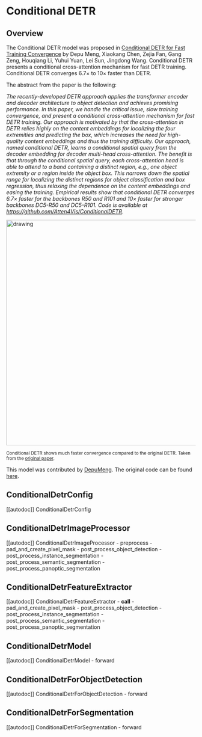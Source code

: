 <!--Copyright 2022 The HuggingFace Team. All rights reserved.

Licensed under the Apache License, Version 2.0 (the "License"); you may not use this file except in compliance with
the License. You may obtain a copy of the License at

http://www.apache.org/licenses/LICENSE-2.0

Unless required by applicable law or agreed to in writing, software distributed under the License is distributed on
an "AS IS" BASIS, WITHOUT WARRANTIES OR CONDITIONS OF ANY KIND, either express or implied. See the License for the
specific language governing permissions and limitations under the License.
-->

# Conditional DETR

## Overview

The Conditional DETR model was proposed in [Conditional DETR for Fast Training Convergence](https://arxiv.org/abs/2108.06152) by Depu Meng, Xiaokang Chen, Zejia Fan, Gang Zeng, Houqiang Li, Yuhui Yuan, Lei Sun, Jingdong Wang. Conditional DETR presents a conditional cross-attention mechanism for fast DETR training. Conditional DETR converges 6.7× to 10× faster than DETR.

The abstract from the paper is the following:

*The recently-developed DETR approach applies the transformer encoder and decoder architecture to object detection and achieves promising performance. In this paper, we handle the critical issue, slow training convergence, and present a conditional cross-attention mechanism for fast DETR training. Our approach is motivated by that the cross-attention in DETR relies highly on the content embeddings for localizing the four extremities and predicting the box, which increases the need for high-quality content embeddings and thus the training difficulty. Our approach, named conditional DETR, learns a conditional spatial query from the decoder embedding for decoder multi-head cross-attention. The benefit is that through the conditional spatial query, each cross-attention head is able to attend to a band containing a distinct region, e.g., one object extremity or a region inside the object box. This narrows down the spatial range for localizing the distinct regions for object classification and box regression, thus relaxing the dependence on the content embeddings and easing the training. Empirical results show that conditional DETR converges 6.7× faster for the backbones R50 and R101 and 10× faster for stronger backbones DC5-R50 and DC5-R101. Code is available at https://github.com/Atten4Vis/ConditionalDETR.*

<img src="https://huggingface.co/datasets/huggingface/documentation-images/resolve/main/transformers/model_doc/conditional_detr_curve.jpg"
alt="drawing" width="600"/>

<small> Conditional DETR shows much faster convergence compared to the original DETR. Taken from the <a href="https://arxiv.org/abs/2108.06152">original paper</a>.</small>

This model was contributed by [DepuMeng](https://huggingface.co/DepuMeng). The original code can be found [here](https://github.com/Atten4Vis/ConditionalDETR).


## ConditionalDetrConfig

[[autodoc]] ConditionalDetrConfig

## ConditionalDetrImageProcessor

[[autodoc]] ConditionalDetrImageProcessor
    - preprocess
    - pad_and_create_pixel_mask
    - post_process_object_detection
    - post_process_instance_segmentation
    - post_process_semantic_segmentation
    - post_process_panoptic_segmentation

## ConditionalDetrFeatureExtractor

[[autodoc]] ConditionalDetrFeatureExtractor
    - __call__
    - pad_and_create_pixel_mask
    - post_process_object_detection
    - post_process_instance_segmentation
    - post_process_semantic_segmentation
    - post_process_panoptic_segmentation

## ConditionalDetrModel

[[autodoc]] ConditionalDetrModel
    - forward

## ConditionalDetrForObjectDetection

[[autodoc]] ConditionalDetrForObjectDetection
    - forward

## ConditionalDetrForSegmentation

[[autodoc]] ConditionalDetrForSegmentation
    - forward
